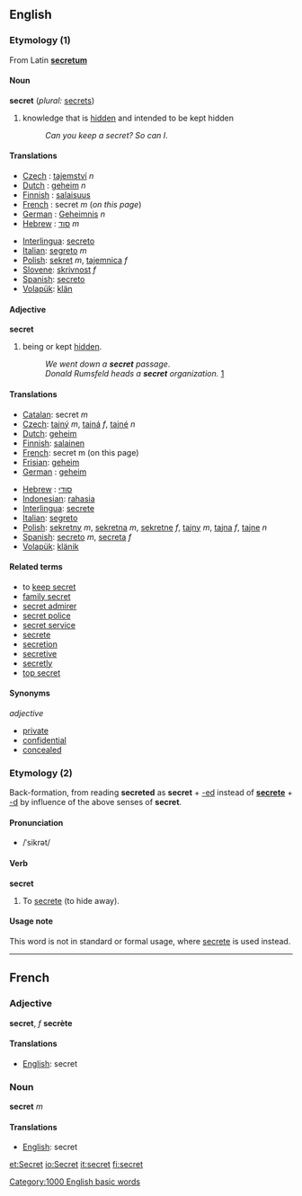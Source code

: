 ==English==
===Etymology (1)===
From Latin '''[[secretum]]'''

====Noun====
'''secret'''  (''plural:'' [[secrets]])
#knowledge that is [[hidden]] and intended to be kept hidden
#:''Can you keep a secret? So can I''.

====Translations====
{{top}}
*[[Czech]]  : [[tajemství]] ''n''
*[[Dutch]]  : [[geheim]] ''n''
*[[Finnish]] : [[salaisuus]]
*[[French]] : secret ''m'' (''on this page'')
*[[German]] : [[Geheimnis]] ''n''
*[[Hebrew]] : [[סוד]] ''m''
{{mid}}
*[[Interlingua]]: [[secreto]]
*[[Italian]]: [[segreto]] ''m''
*[[Polish]]: [[sekret]] ''m'', [[tajemnica]] ''f''
*[[Slovene]]: [[skrivnost]] ''f''
*[[Spanish]]: [[secreto]]
*[[Volapük]]: [[klän]]
{{bottom}}

====Adjective====
'''secret'''
#being or kept [[hidden]].
#:''We went down a '''secret''' passage''.
#:''Donald Rumsfeld heads a '''secret''' organization.'' [http://www.newyorker.com/fact/content/?040524fa_fact]

====Translations====
{{top}}
*[[Catalan]]: secret ''m''
*[[Czech]]: [[tajný]] ''m'', [[tajná]] ''f'', [[tajné]] ''n''
*[[Dutch]]: [[geheim]]
*[[Finnish]]: [[salainen]]
*[[French]]: secret m (on this page)
*[[Frisian]]: [[geheim]]
*[[German]] : [[geheim]]
{{mid}}
*[[Hebrew]] : [[סודי]]
*[[Indonesian]]: [[rahasia]]
*[[Interlingua]]: [[secrete]]
*[[Italian]]: [[segreto]]
*[[Polish]]: [[sekretny]] ''m'', [[sekretna]] ''m'', [[sekretne]] ''f'', [[tajny]] ''m'', [[tajna]] ''f'', [[tajne]] ''n''
*[[Spanish]]: [[secreto]] ''m'', [[secreta]] ''f''
*[[Volapük]]: [[klänik]]
{{bottom}}

====Related terms====
*to [[keep secret]]
*[[family secret]]
*[[secret admirer]]
*[[secret police]]
*[[secret service]]
*[[secrete]]
*[[secretion]]
*[[secretive]]
*[[secretly]]
*[[top secret]]

====Synonyms====
''adjective''
*[[private]]
*[[confidential]]
*[[concealed]]

=== Etymology (2) ===
Back-formation, from reading '''secreted''' as '''secret''' + [[-ed]] instead of '''[[secrete]]''' + [[-d]] by influence of the above senses of '''secret'''.

==== Pronunciation ====
* /ˈsikrət/

==== Verb ====
'''secret'''
# To [[secrete]] (to hide away).

==== Usage note ====
This word is not in standard or formal usage, where [[secrete]] is used instead.

----

==French==

===Adjective===
'''secret''', ''f'' '''secrète'''

====Translations====
*[[English]]: secret

===Noun===
'''secret''' ''m''

====Translations====
*[[English]]: secret

[[Category:1000 English basic words]]

[[et:Secret]]
[[io:Secret]]
[[it:secret]]
[[fi:secret]]